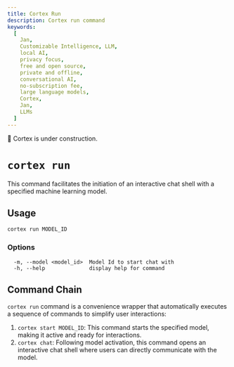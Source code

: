 ```yaml
---
title: Cortex Run
description: Cortex run command
keywords:
  [
    Jan,
    Customizable Intelligence, LLM,
    local AI,
    privacy focus,
    free and open source,
    private and offline,
    conversational AI,
    no-subscription fee,
    large language models,
    Cortex,
    Jan,
    LLMs
  ]
---
```



<Callout type="warning">
🚧 Cortex is under construction.
</Callout>

# `cortex run`

This command facilitates the initiation of an interactive chat shell with a specified machine learning model.

## Usage

```bash
cortex run MODEL_ID
```
### Options
```
  -m, --model <model_id>  Model Id to start chat with
  -h, --help              display help for command
```

## Command Chain

`cortex run` command is a convenience wrapper that automatically executes a sequence of commands to simplify user interactions:

1. `cortex start MODEL_ID`: This command starts the specified model, making it active and ready for interactions.
2. `cortex chat`: Following model activation, this command opens an interactive chat shell where users can directly communicate with the model.

